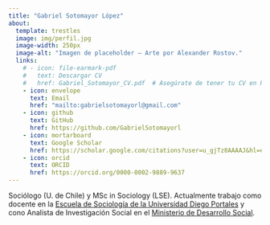 ```yaml
---
title: "Gabriel Sotomayor López"
about:
  template: trestles
  image: img/perfil.jpg
  image-width: 250px   
  image-alt: "Imagen de placeholder — Arte por Alexander Rostov."
  links:
    # - icon: file-earmark-pdf
    #   text: Descargar CV
    #   href: Gabriel_Sotomayor_CV.pdf  # Asegúrate de tener tu CV en PDF en la raíz del proyecto
    - icon: envelope
      text: Email
      href: "mailto:gabrielsotomayorl@gmail.com"
    - icon: github
      text: GitHub
      href: https://github.com/GabrielSotomayorl
    - icon: mortarboard
      text: Google Scholar
      href: https://scholar.google.com/citations?user=u_gjTz8AAAAJ&hl=es
    - icon: orcid
      text: ORCID
      href: https://orcid.org/0000-0002-9889-9637
---
```



Sociólogo (U. de Chile) y MSc in Sociology (LSE). Actualmente trabajo como docente en la [Escuela de Sociología de la Universidad Diego Portales](https://sociologia.udp.cl/) y cono Analista de Investigación Social en el [Ministerio de Desarrollo Social](https://observatorio.ministeriodesarrollosocial.gob.cl/).
